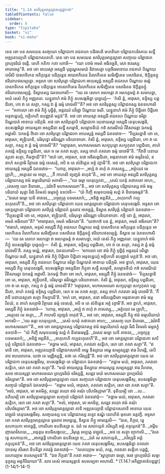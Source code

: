 ```yaml
---
title: "1.14 សារិបុត្តមោគ្គល្លានបព្ពជ្ជាកថា"
tableOfContents: false
sidebar:
  order: 6
type: "tipitaka"
basket: "vi"
book: "vi-maha"
---
```



<DynamicBreadcrumb />

<Division number="60" book="vi-maha">

<Paragraph number="220" book="vi-maha">
តេន ខោ បន សមយេន សញ្ចយោ បរិព្ពាជកោ រាជគហេ បដិវសតិ មហតិយា បរិព្ពាជកបរិសាយ សទ្ធឹ អឌ្ឍតេយ្យេហិ បរិព្ពាជកសតេហិ. តេន ខោ បន សមយេន សារិបុត្តមោគ្គល្លានា សញ្ចយេ បរិព្ពាជកេ ព្រហ្មចរិយំ ចរន្តិ. តេហិ កតិកា កតា ហោតិ—  “យោ បឋមំ អមតំ អធិគច្ឆតិ, សោ ឥតរស្ស អារោចេតូ”តិ.


</Paragraph>

<Paragraph number="221" book="vi-maha">
អថ ខោ អាយស្មា អស្សជិ បុព្ពណ្ហសមយំ និវាសេត្វា បត្តចីវរមាទាយ រាជគហំ បិណ្ឌាយ បាវិសិ បាសាទិកេន អភិក្កន្តេន បដិក្កន្តេន អាលោកិតេន វិលោកិតេន សមិញ្ជិតេន បសារិតេន, ឱក្ខិត្តចក្ខុ ឥរិយាបថសម្បន្នោ. អទ្ទសា ខោ សារិបុត្តោ បរិព្ពាជកោ អាយស្មន្តំ អស្សជឹ រាជគហេ បិណ្ឌាយ ចរន្តំ បាសាទិកេន អភិក្កន្តេន បដិក្កន្តេន អាលោកិតេន វិលោកិតេន សមិញ្ជិតេន បសារិតេន ឱក្ខិត្តចក្ខុំ ឥរិយាបថសម្បន្នំ. ទិស្វានស្ស ឯតទហោសិ—  “យេ វត លោកេ អរហន្តោ វា អរហត្តមគ្គំ វា សមាបន្នា, អយំ តេសំ ភិក្ខុ អញ្ញតរោ. យន្នូនាហំ ឥមំ ភិក្ខុំ ឧបសង្កមិត្វា បុច្ឆេយ្យំ—  ‘កំសិ ត្វំ, អាវុសោ, ឧទ្ទិស្ស បព្ពជិតោ, កោ វា តេ សត្ថា, កស្ស វា ត្វំ ធម្មំ រោចេសី’”តិ? អថ ខោ សារិបុត្តស្ស បរិព្ពាជកស្ស ឯតទហោសិ—  “អកាលោ ខោ ឥមំ ភិក្ខុំ បុច្ឆិតុំ, អន្តរឃរំ បវិដ្ឋោ បិណ្ឌាយ ចរតិ. យន្នូនាហំ ឥមំ ភិក្ខុំ បិដ្ឋិតោ បិដ្ឋិតោ អនុពន្ធេយ្យំ, អត្ថិកេហិ ឧបញ្ញាតំ មគ្គន៑”តិ. អថ ខោ អាយស្មា អស្សជិ រាជគហេ បិណ្ឌាយ ចរិត្វា បិណ្ឌបាតំ អាទាយ បដិក្កមិ. អថ ខោ សារិបុត្តោបិ បរិព្ពាជកោ យេនាយស្មា អស្សជិ តេនុបសង្កមិ, ឧបសង្កមិត្វា អាយស្មតា អស្សជិនា សទ្ធឹ សម្មោទិ, សម្មោទនីយំ កថំ សារណីយំ វីតិសារេត្វា ឯកមន្តំ អដ្ឋាសិ. ឯកមន្តំ ឋិតោ ខោ សារិបុត្តោ បរិព្ពាជកោ អាយស្មន្តំ អស្សជឹ ឯតទវោច—  “វិប្បសន្នានិ ខោ តេ, អាវុសោ, ឥន្ទ្រិយានិ, បរិសុទ្ធោ ឆវិវណ្ណោ បរិយោទាតោ. កំសិ ត្វំ, អាវុសោ, ឧទ្ទិស្ស បព្ពជិតោ, កោ វា តេ សត្ថា, កស្ស វា ត្វំ ធម្មំ រោចេសី”តិ? “អត្ថាវុសោ, មហាសមណោ សក្យបុត្តោ សក្យកុលា បព្ពជិតោ, តាហំ ភគវន្តំ ឧទ្ទិស្ស បព្ពជិតោ, សោ ច មេ ភគវា សត្ថា, តស្ស ចាហំ ភគវតោ ធម្មំ រោចេមី”តិ. “កឹវាទី បនាយស្មតោ សត្ថា, កិមក្ខាយី”តិ? “អហំ ខោ, អាវុសោ, នវោ អចិរបព្ពជិតោ, អធុនាគតោ ឥមំ ធម្មវិនយំ, ន តាហំ សក្កោមិ វិត្ថារេន ធម្មំ ទេសេតុំ, អបិ ច តេ សំខិត្តេន អត្ថំ វក្ខាមី”តិ. អថ ខោ សារិបុត្តោ បរិព្ពាជកោ អាយស្មន្តំ អស្សជឹ ឯតទវោច—  “ហោតុ, អាវុសោ—


</Paragraph>

<Paragraph number="222" type="verses" book="vi-maha">
_អប្បំ វា ពហុំ វា ភាសស្សុ,_  
_អត្ថំយេវ មេ ព្រូហិ;_  
_អត្ថេនេវ មេ អត្ថោ,_  
_កឹ កាហសិ ព្យញ្ជនំ ពហុន៑”តិ._  



</Paragraph>

<Paragraph number="223" book="vi-maha">
អថ ខោ អាយស្មា អស្សជិ សារិបុត្តស្ស បរិព្ពាជកស្ស ឥមំ ធម្មបរិយាយំ អភាសិ—


</Paragraph>

<Paragraph number="224" type="verses" book="vi-maha">
_“យេ ធម្មា ហេតុប្បភវា,_  
_តេសំ ហេតុំ តថាគតោ អាហ;_  
_តេសញ្ច យោ និរោធោ,_  
_ឯវំវាទី មហាសមណោ”តិ._  



</Paragraph>

<Paragraph number="225" book="vi-maha">
អថ ខោ សារិបុត្តស្ស បរិព្ពាជកស្ស ឥមំ ធម្មបរិយាយំ សុត្វា វិរជំ វីតមលំ ធម្មចក្ខុំ ឧទបាទិ—  “យំ កិញ្ចិ សមុទយធម្មំ សព្ពំ តំ និរោធធម្មន៑”តិ.


</Paragraph>

<Paragraph number="226" type="verses" book="vi-maha">
_“ឯសេវ ធម្មោ យទិ តាវទេវ,_  
_បច្ចព្យត្ថ បទមសោកំ;_  
_អទិដ្ឋំ អព្ភតីតំ,_  
_ពហុកេហិ កប្បនហុតេហី”តិ._  



</Paragraph>

</Division>
<Division number="61" book="vi-maha">

<Paragraph number="227" book="vi-maha">
អថ ខោ សារិបុត្តោ បរិព្ពាជកោ យេន មោគ្គល្លានោ បរិព្ពាជកោ តេនុបសង្កមិ. អទ្ទសា ខោ មោគ្គល្លានោ បរិព្ពាជកោ សារិបុត្តំ បរិព្ពាជកំ ទូរតោវ អាគច្ឆន្តំ, ទិស្វាន សារិបុត្តំ បរិព្ពាជកំ ឯតទវោច—  “វិប្បសន្នានិ ខោ តេ, អាវុសោ, ឥន្ទ្រិយានិ, បរិសុទ្ធោ ឆវិវណ្ណោ បរិយោទាតោ. កច្ចិ នោ ត្វំ, អាវុសោ, អមតំ អធិគតោ”តិ? “អាមាវុសោ, អមតំ អធិគតោ”តិ. “យថាកថំ បន ត្វំ, អាវុសោ, អមតំ អធិគតោ”តិ? “ឥធាហំ, អាវុសោ, អទ្ទសំ អស្សជឹ ភិក្ខុំ រាជគហេ បិណ្ឌាយ ចរន្តំ បាសាទិកេន អភិក្កន្តេន បដិក្កន្តេន អាលោកិតេន វិលោកិតេន សមិញ្ជិតេន បសារិតេន ឱក្ខិត្តចក្ខុំ ឥរិយាបថសម្បន្នំ. ទិស្វាន មេ ឯតទហោសិ—  ‘យេ វត លោកេ អរហន្តោ វា អរហត្តមគ្គំ វា សមាបន្នា, អយំ តេសំ ភិក្ខុ អញ្ញតរោ. យន្នូនាហំ ឥមំ ភិក្ខុំ ឧបសង្កមិត្វា បុច្ឆេយ្យំ—  កំសិ ត្វំ, អាវុសោ, ឧទ្ទិស្ស បព្ពជិតោ, កោ វា តេ សត្ថា, កស្ស វា ត្វំ ធម្មំ រោចេសី’តិ. តស្ស មយ្ហំ, អាវុសោ, ឯតទហោសិ—  ‘អកាលោ ខោ ឥមំ ភិក្ខុំ បុច្ឆិតុំ អន្តរឃរំ បវិដ្ឋោ បិណ្ឌាយ ចរតិ, យន្នូនាហំ ឥមំ ភិក្ខុំ បិដ្ឋិតោ បិដ្ឋិតោ អនុពន្ធេយ្យំ អត្ថិកេហិ ឧបញ្ញាតំ មគ្គន៑’តិ. អថ ខោ, អាវុសោ, អស្សជិ ភិក្ខុ រាជគហេ បិណ្ឌាយ ចរិត្វា បិណ្ឌបាតំ អាទាយ បដិក្កមិ. អថ ខ្វាហំ, អាវុសោ, យេន អស្សជិ ភិក្ខុ តេនុបសង្កមឹ, ឧបសង្កមិត្វា អស្សជិនា ភិក្ខុនា សទ្ធឹ សម្មោទឹ, សម្មោទនីយំ កថំ សារណីយំ វីតិសារេត្វា ឯកមន្តំ អដ្ឋាសឹ. ឯកមន្តំ ឋិតោ ខោ អហំ, អាវុសោ, អស្សជឹ ភិក្ខុំ ឯតទវោចំ—  ‘វិប្បសន្នានិ ខោ តេ, អាវុសោ, ឥន្ទ្រិយានិ, បរិសុទ្ធោ ឆវិវណ្ណោ បរិយោទាតោ. កំសិ ត្វំ, អាវុសោ, ឧទ្ទិស្ស បព្ពជិតោ, កោ វា តេ សត្ថា, កស្ស វា ត្វំ ធម្មំ រោចេសី’តិ? ‘អត្ថាវុសោ, មហាសមណោ សក្យបុត្តោ សក្យកុលា បព្ពជិតោ, តាហំ ភគវន្តំ ឧទ្ទិស្ស បព្ពជិតោ, សោ ច មេ ភគវា សត្ថា, តស្ស ចាហំ ភគវតោ ធម្មំ រោចេមី’តិ. ‘កឹវាទី បនាយស្មតោ សត្ថា កិមក្ខាយី’តិ. ‘អហំ ខោ, អាវុសោ, នវោ អចិរបព្ពជិតោ អធុនាគតោ ឥមំ ធម្មវិនយំ, ន តាហំ សក្កោមិ វិត្ថារេន ធម្មំ ទេសេតុំ, អបិ ច តេ សំខិត្តេន អត្ថំ វក្ខាមី’តិ. អថ ខ្វាហំ, អាវុសោ, អស្សជឹ ភិក្ខុំ ឯតទវោចំ—  ‘ហោតុ, អាវុសោ,


</Paragraph>

<Paragraph number="228" type="verses" book="vi-maha">
_អប្បំ វា ពហុំ វា ភាសស្សុ,_  
_អត្ថំយេវ មេ ព្រូហិ;_  
_អត្ថេនេវ មេ អត្ថោ,_  
_កឹ កាហសិ ព្យញ្ជនំ ពហុន៑’តិ._  



</Paragraph>

<Paragraph number="229" book="vi-maha">
អថ ខោ, អាវុសោ, អស្សជិ ភិក្ខុ ឥមំ ធម្មបរិយាយំ អភាសិ—


</Paragraph>

<Paragraph number="230" type="verses" book="vi-maha">
_‘យេ ធម្មា ហេតុប្បភវា,_  
_តេសំ ហេតុំ តថាគតោ អាហ;_  
_តេសញ្ច យោ និរោធោ,_  
_ឯវំវាទី មហាសមណោ’”តិ._  



</Paragraph>

<Paragraph number="231" book="vi-maha">
អថ ខោ មោគ្គល្លានស្ស បរិព្ពាជកស្ស ឥមំ ធម្មបរិយាយំ សុត្វា វិរជំ វីតមលំ ធម្មចក្ខុំ ឧទបាទិ—  “យំ កិញ្ចិ សមុទយធម្មំ សព្ពំ តំ និរោធធម្មន្តិ.


</Paragraph>

<Paragraph number="232" type="verses" book="vi-maha">
_ឯសេវ ធម្មោ យទិ តាវទេវ,_  
_បច្ចព្យត្ថ បទមសោកំ;_  
_អទិដ្ឋំ អព្ភតីតំ,_  
_ពហុកេហិ កប្បនហុតេហី”តិ._  



</Paragraph>

</Division>
<Division number="62" book="vi-maha">

<Paragraph number="233" book="vi-maha">
អថ ខោ មោគ្គល្លានោ បរិព្ពាជកោ សារិបុត្តំ បរិព្ពាជកំ ឯតទវោច—  “គច្ឆាម មយំ, អាវុសោ, ភគវតោ សន្តិកេ, សោ នោ ភគវា សត្ថា”តិ. “ឥមានិ ខោ, អាវុសោ, អឌ្ឍតេយ្យានិ បរិព្ពាជកសតានិ អម្ហេ និស្សាយ អម្ហេ សម្បស្សន្តា ឥធ វិហរន្តិ, តេបិ តាវ អបលោកេម. យថា តេ មញ្ញិស្សន្តិ, តថា តេ ករិស្សន្តី”តិ. អថ ខោ សារិបុត្តមោគ្គល្លានា យេន តេ បរិព្ពាជកា តេនុបសង្កមឹសុ, ឧបសង្កមិត្វា តេ បរិព្ពាជកេ ឯតទវោចុំ—  “គច្ឆាម មយំ, អាវុសោ, ភគវតោ សន្តិកេ, សោ នោ ភគវា សត្ថា”តិ. “មយំ អាយស្មន្តេ និស្សាយ អាយស្មន្តេ សម្បស្សន្តា ឥធ វិហរាម, សចេ អាយស្មន្តា មហាសមណេ ព្រហ្មចរិយំ ចរិស្សន្តិ, សព្ពេវ មយំ មហាសមណេ ព្រហ្មចរិយំ ចរិស្សាមា”តិ.


</Paragraph>

<Paragraph number="234" book="vi-maha">
អថ ខោ សារិបុត្តមោគ្គល្លានា យេន សញ្ចយោ បរិព្ពាជកោ តេនុបសង្កមឹសុ, ឧបសង្កមិត្វា សញ្ចយំ បរិព្ពាជកំ ឯតទវោចុំ—  “គច្ឆាម មយំ, អាវុសោ, ភគវតោ សន្តិកេ, សោ នោ ភគវា សត្ថា”តិ. “អលំ, អាវុសោ, មា អគមិត្ថ, សព្ពេវ តយោ ឥមំ គណំ បរិហរិស្សាមា”តិ. ទុតិយម្បិ ខោ …បេ…  តតិយម្បិ ខោ សារិបុត្តមោគ្គល្លានា សញ្ចយំ បរិព្ពាជកំ ឯតទវោចុំ—  “គច្ឆាម មយំ, អាវុសោ, ភគវតោ សន្តិកេ, សោ នោ ភគវា សត្ថា”តិ. “អលំ, អាវុសោ, មា អគមិត្ថ, សព្ពេវ តយោ ឥមំ គណំ បរិហរិស្សាមា”តិ. អថ ខោ សារិបុត្តមោគ្គល្លានា តានិ អឌ្ឍតេយ្យានិ បរិព្ពាជកសតានិ អាទាយ យេន វេឡុវនំ តេនុបសង្កមឹសុ. សញ្ចយស្ស បន បរិព្ពាជកស្ស តត្ថេវ ឧណ្ហំ លោហិតំ មុខតោ ឧគ្គញ្ឆិ.


</Paragraph>

<Paragraph number="235" book="vi-maha">
អទ្ទសា ខោ ភគវា សារិបុត្តមោគ្គល្លានេ ទូរតោវ អាគច្ឆន្តេ, ទិស្វាន ភិក្ខូ អាមន្តេសិ—  “ឯតេ, ភិក្ខវេ, ទ្វេ សហាយកា អាគច្ឆន្តិ, កោលិតោ ឧបតិស្សោ ច. ឯតំ មេ សាវកយុគំ ភវិស្សតិ អគ្គំ ភទ្ទយុគន៑”តិ.


</Paragraph>

<Paragraph number="236" type="verses" book="vi-maha">
_គម្ភីរេ ញាណវិសយេ,_  
_អនុត្តរេ ឧបធិសង្ខយេ;_  
_វិមុត្តេ អប្បត្តេ វេឡុវនំ,_  
_អថ នេ សត្ថា ព្យាកាសិ._  



</Paragraph>

<Paragraph number="237" type="verses" book="vi-maha">
_“ឯតេ ទ្វេ សហាយកា,_  
_អាគច្ឆន្តិ កោលិតោ ឧបតិស្សោ ច;_  
_ឯតំ មេ សាវកយុគំ,_  
_ភវិស្សតិ អគ្គំ ភទ្ទយុគន៑”តិ._  



</Paragraph>

<Paragraph number="238" book="vi-maha">
អថ ខោ សារិបុត្តមោគ្គល្លានា យេន ភគវា តេនុបសង្កមឹសុ, ឧបសង្កមិត្វា ភគវតោ បាទេសុ សិរសា និបតិត្វា ភគវន្តំ ឯតទវោចុំ—  “លភេយ្យាម មយំ, ភន្តេ, ភគវតោ សន្តិកេ បព្ពជ្ជំ, លភេយ្យាម ឧបសម្បទន៑”តិ. “ឯថ ភិក្ខវោ”តិ ភគវា អវោច—  “ស្វាក្ខាតោ ធម្មោ, ចរថ ព្រហ្មចរិយំ សម្មា ទុក្ខស្ស អន្តកិរិយាយា”តិ. សាវ តេសំ អាយស្មន្តានំ ឧបសម្បទា អហោសិ.

</Paragraph>
</Division>

<TableOfContents book="vi-maha" section="1.14">
* [1.14.1 អភិញ្ញាតានំបព្ពជ្ជា](1-14/1-14-1)
</TableOfContents>